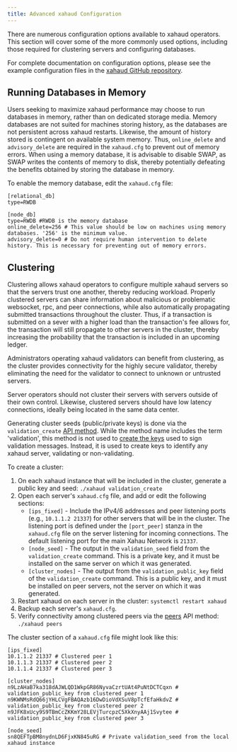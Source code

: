 ```yaml
---
title: Advanced xahaud Configuration
---
```

There are numerous configuration options available to xahaud operators. This section will cover some of the more commonly used options, including those required for clustering servers and configuring databases.

For complete documentation on configuration options, please see the example configuration files in the [xahaud GitHub repository](https://github.com/Xahau/xahaud/tree/dev/cfg).

## Running Databases in Memory
Users seeking to maximize xahaud performance may choose to run databases in memory, rather than on dedicated storage media. Memory databases are not suited for machines storing history, as the databases are not persistent across xahaud restarts. Likewise, the amount of history stored is contingent on available system memory. Thus, `online_delete` and `advisory_delete` are required in the `xahaud.cfg` to prevent out of memory errors. When using a memory database, it is advisable to disable SWAP, as SWAP writes the contents of memory to disk, thereby potentially defeating the benefits obtained by storing the database in memory.

To enable the memory database, edit the `xahaud.cfg` file:

```
[relational_db]
type=RWDB

[node_db]
type=RWDB #RWDB is the memory database
online_delete=256 # This value should be low on machines using memory databases. '256' is the minimum value.
advisory_delete=0 # Do not require human intervention to delete history. This is necessary for preventing out of memory errors.
```

## Clustering
Clustering allows xahaud operators to configure multiple xahaud servers so that the servers trust one another, thereby reducing workload. Properly clustered servers can share information about malicious or problematic websocket, rpc, and peer connections, while also automatically propagating submitted transactions throughout the cluster. Thus, if a transaction is submitted on a sever with a higher load than the transaction's fee allows for, the transaction will still propagate to other servers in the cluster, thereby increasing the probability that the transaction is included in an upcoming ledger.

Administrators operating xahaud validators can benefit from clustering, as the cluster provides connectivity for the highly secure validator, thereby eliminating the need for the validator to connect to unknown or untrusted servers.

Server operators should not cluster their servers with servers outside of their own control. Likewise, clustered servers should have low latency connections, ideally being located in the same data center.

Generating cluster seeds (public/private keys) is done via the `validation_create` [API method](../../features/http-websocket-apis/admin-api-methods). While the method name includes the term 'validation', this method is not used to [create the keys](../enabling-validation) used to sign validation messages. Instead, it is used to create keys to identify any xahaud server, validating or non-validating.

To create a cluster:
1. On each xahaud instance that will be included in the cluster, generate a public key and seed: `./xahaud validation_create`
2. Open each server's `xahaud.cfg` file, and add or edit the following sections:
    * `[ips_fixed]` - Include the IPv4/6 addresses and peer listening ports (e.g., `10.1.1.2 21337`) for other servers that will be in the cluster. The listening port is defined under the `[port_peer]` stanza in the `xahaud.cfg` file on the server listening for incoming connections. The default listening port for the main Xahau Network is `21337`.
    * `[node_seed]` - The output in the `validation_seed` field from the `validation_create` command. This is a private key, and it must be installed on the same server on which it was generated.
    * `[cluster_nodes]` - The output from the `validation_public_key` field of the `validation_create` command. This is a public key, and it must be installed on peer servers, not the server on which it was generated.
3. Restart xahaud on each server in the cluster: `systemctl restart xahaud`
4. Backup each server's `xahaud.cfg`.
5. Verify connectivity among clustered peers via the [peers](../../features/http-websocket-apis/admin-api-methods) API method: `./xahaud peers`

The cluster section of a `xahaud.cfg` file might look like this:
```
[ips_fixed]
10.1.1.2 21337 # Clustered peer 1
10.1.1.3 21337 # Clustered peer 2
10.1.1.4 21337 # Clustered peer 3

[cluster_nodes]
n9LzAHaB7ka318dAJWLQD1WkpGR86NyvaCzrtUAt4PuNtDCTCqxn # validation_public_key from clustered peer 1
n9KWNMsRdQ66jYHLCVgFBAQAzb16DwDioVdXSuV8pTcfEfaHkdvZ # validation_public_key from clustered peer 2
n9JFK8xUcy9S9TBmCcZKKmY28LEVjTurcpzC5XkXnyAAj1Svytee # validation_public_key from clustered peer 3

[node_seed]
sn8QEFTpBM8nydnLD6FjxKN845uRG # Private validation_seed from the local xahaud instance

```
